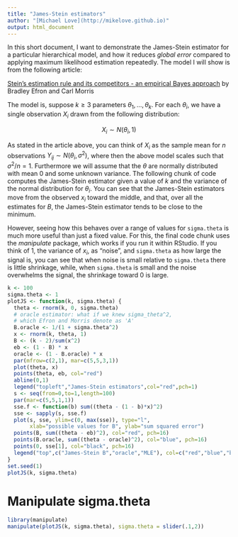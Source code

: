 ```yaml
---
title: "James-Stein estimators"
author: "[Michael Love](http://mikelove.github.io)"
output: html_document
---
```


In this short document, I want to demonstrate the James-Stein estimator
for a particular hierarchical model, and how it reduces *global error*
compared to applying maximum likelihood estimation repeatedly. The
model I will show is from the following article:

[Stein's estimation rule and its competitors - an empirical Bayes approach](https://www.jstor.org/stable/2284155)
by Bradley Efron and Carl Morris

The model is, suppose $k \ge 3$ parameters $\theta_1, ..., \theta_k$.
For each $\theta_i$, we have a single observation $X_i$ drawn from 
the following distribution:

$$ X_i \sim N(\theta_i, 1) $$

As stated in the article above, you can think of $X_i$ as the sample
mean for *n* observations $Y_{ij} \sim N(\theta_i, \sigma^2)$, where
then the above model scales such that $\sigma^2 / n = 1$.
Furthermore we will assume that the $\theta$ are normally distributed with
mean 0 and some unknown variance.
The following chunk of code computes the James-Stein estimator given a
value of *k* and the variance of the normal distribution for
$\theta_i$. You can see that the James-Stein estimators move from the
observed $x_i$ toward the middle, and that, over all the estimates for
*B*, the James-Stein estimator tends to be close to the minimum.

However, seeing how this behaves over a range of values for
`sigma.theta` is much more useful than just a fixed value. For this,
the final code chunk uses the *manipulate* package, which works if you
run it within RStudio. If you think of 1, the variance of $x_i$, as
"noise", and `sigma.theta` as how large the signal is, you can see
that when noise is small relative to `sigma.theta` there is little
shrinkage, while, when `sigma.theta` is small and the noise overwhelms
the signal, the shrinkage toward 0 is large.

```r
k <- 100
sigma.theta <- 1
plotJS <- function(k, sigma.theta) {
  theta <- rnorm(k, 0, sigma.theta)
  # oracle estimator: what if we knew sigma_theta^2,
  # which Efron and Morris denote as 'A'
  B.oracle <- 1/(1 + sigma.theta^2) 
  x <- rnorm(k, theta, 1)
  B <- (k - 2)/sum(x^2)
  eb <- (1 - B) * x
  oracle <- (1 - B.oracle) * x
  par(mfrow=c(2,1), mar=c(5,5,3,1))
  plot(theta, x)
  points(theta, eb, col="red")
  abline(0,1)
  legend("topleft","James-Stein estimators",col="red",pch=1)
  s <- seq(from=0,to=1,length=100)
  par(mar=c(5,5,1,1))
  sse.f <- function(b) sum((theta - (1 - b)*x)^2)
  sse <- sapply(s, sse.f)
  plot(s, sse, ylim=c(0, max(sse)), type="l",
       xlab="possible values for B", ylab="sum squared error")
  points(B, sum((theta - eb)^2), col="red", pch=16)
  points(B.oracle, sum((theta - oracle)^2), col="blue", pch=16)
  points(0, sse[1], col="black", pch=16)
  legend("top",c("James-Stein B","oracle","MLE"), col=c("red","blue","black"), pch=16)
}
set.seed(1)
plotJS(k, sigma.theta)
```

# Manipulate sigma.theta

```r
library(manipulate)
manipulate(plotJS(k, sigma.theta), sigma.theta = slider(.1,2))
```

